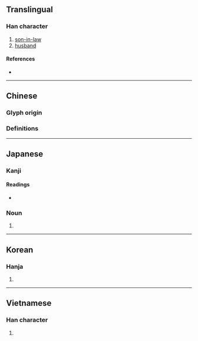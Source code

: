 {{character info/new}}
==Translingual==

===Han character===
{{Han char|rn=33|rad=士|as=09|sn=12|four=|canj=GNOB|ids=⿰土胥}}

# [[son-in-law]]
# [[husband]]

====References====
* {{Han ref|kx=0243.170|dkj=05664|hdz=10469.040|uh=58FB|ud=22779}}

----

==Chinese==

===Glyph origin===
{{Han etyl}}

===Definitions===
{{zh-see|婿|v}}

----

==Japanese==

===Kanji===
{{ja-kanji|grade=|rs=士09}}

====Readings====
* {{ja-readings|goon=[[さい]] (sai)|kanon=[[せい]] (sei)|kun=[[むこ]] (muko)}}

===Noun===
{{ja-noun|むこ}}

# {{alternative form of|ja|婿}}

----

==Korean==

===Hanja===
{{ko-hanja|hangeul=서|rv=seo|mr=sŏ}}

# {{rfdef|ko|sort=士09}}

----

==Vietnamese==

===Han character===
{{vi-hantu|tế|rs=士09}}

# {{rfdef|vi}}